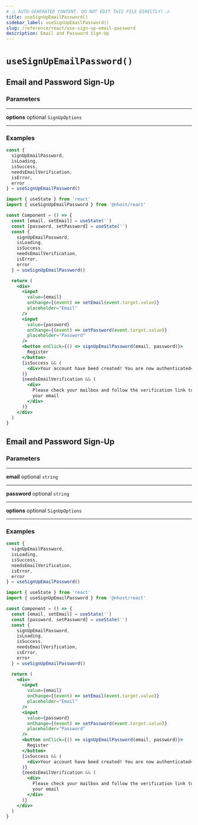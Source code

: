 ```yaml
---
# ⚠️ AUTO-GENERATED CONTENT. DO NOT EDIT THIS FILE DIRECTLY! ⚠️
title: useSignUpEmailPassword()
sidebar_label: useSignUpEmailPassword()
slug: /reference/react/use-sign-up-email-password
description: Email and Password Sign-Up
---
```


# `useSignUpEmailPassword()`

## Email and Password Sign-Up

### Parameters

---

**<span className="parameter-name">options</span>** <span className="optional-status">optional</span> `SignUpOptions`

---

### Examples

```js
const {
  signUpEmailPassword,
  isLoading,
  isSuccess,
  needsEmailVerification,
  isError,
  error
} = useSignUpEmailPassword()
```

```jsx
import { useState } from 'react'
import { useSignUpEmailPassword } from '@nhost/react'

const Component = () => {
  const [email, setEmail] = useState('')
  const [password, setPassword] = useState('')
  const {
    signUpEmailPassword,
    isLoading,
    isSuccess,
    needsEmailVerification,
    isError,
    error
  } = useSignUpEmailPassword()

  return (
    <div>
      <input
        value={email}
        onChange={(event) => setEmail(event.target.value)}
        placeholder="Email"
      />
      <input
        value={password}
        onChange={(event) => setPassword(event.target.value)}
        placeholder="Password"
      />
      <button onClick={() => signUpEmailPassword(email, password)}>
        Register
      </button>
      {isSuccess && (
        <div>Your account have beed created! You are now authenticated</div>
      )}
      {needsEmailVerification && (
        <div>
          Please check your mailbox and follow the verification link to verify
          your email
        </div>
      )}
    </div>
  )
}
```

## Email and Password Sign-Up

### Parameters

---

**<span className="parameter-name">email</span>** <span className="optional-status">optional</span> `string`

---

**<span className="parameter-name">password</span>** <span className="optional-status">optional</span> `string`

---

**<span className="parameter-name">options</span>** <span className="optional-status">optional</span> `SignUpOptions`

---

### Examples

```js
const {
  signUpEmailPassword,
  isLoading,
  isSuccess,
  needsEmailVerification,
  isError,
  error
} = useSignUpEmailPassword()
```

```jsx
import { useState } from 'react'
import { useSignUpEmailPassword } from '@nhost/react'

const Component = () => {
  const [email, setEmail] = useState('')
  const [password, setPassword] = useState('')
  const {
    signUpEmailPassword,
    isLoading,
    isSuccess,
    needsEmailVerification,
    isError,
    error
  } = useSignUpEmailPassword()

  return (
    <div>
      <input
        value={email}
        onChange={(event) => setEmail(event.target.value)}
        placeholder="Email"
      />
      <input
        value={password}
        onChange={(event) => setPassword(event.target.value)}
        placeholder="Password"
      />
      <button onClick={() => signUpEmailPassword(email, password)}>
        Register
      </button>
      {isSuccess && (
        <div>Your account have beed created! You are now authenticated</div>
      )}
      {needsEmailVerification && (
        <div>
          Please check your mailbox and follow the verification link to verify
          your email
        </div>
      )}
    </div>
  )
}
```
